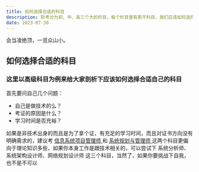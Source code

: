 ```yaml
---
title: 如何选择合适的科目
description: 软考分为初、中、高三个大的栏目，每个栏目里有若干科目，我们应该如何选择适合自己的科目，然后一举成功上岸呢？
date: 2023-07-30
---
```


<Callout type="success">

会当凌绝顶，一览众山小。

</Callout>

## 如何选择合适的科目

### 这里以高级科目为例来给大家剖析下应该如何选择合适自己的科目

首先要问自己几个问题：

- 自己是做技术的么？
- 考证的原因是什么？
- 学习时间是否充裕？

如果是非技术出身的而且是为了拿个证，有充足的学习时间，而且对证书方向没有明确需求的，建议考 [信息系统项目管理师
](https://ruankao.eu.org/docs/high-level/xxxtxmgls) 和 [系统规划与管理师
](https://ruankao.eu.org/docs/high-level/xtghygls) 这两个科目更偏向于理论知识多些，如果你本身工作是跟技术相关的，可以尝试下 系统分析师、系统架构设计师、网络规划设计师 这三个科目，当然了，如果你要挑战下自我，也不是不可以
